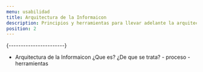 ```yaml
---
menu: usabilidad
title: Arquitectura de la Informaicon 
description: Principios y herramientas para llevar adelante la arquitectura de la información
position: 2
---
```


 {-----------------------}
- Arquitectura de la Informaicon 
      ¿Que es?
      ¿De que se trata?
      - proceso
      -herramientas

